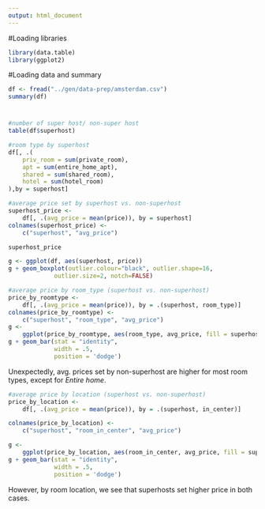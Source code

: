 ```yaml
---
output: html_document
---
```


#Loading libraries

```r
library(data.table)
library(ggplot2)
```

#Loading data and summary

```r
df <- fread("../gen/data-prep/amsterdam.csv")
summary(df)

```

#

```r
#number of super host/ non-super host
table(df$superhost)
```
```r
#room type by superhost
df[, .(
    priv_room = sum(private_room),
    apt = sum(entire_home_apt),
    shared = sum(shared_room),
    hotel = sum(hotel_room)
),by = superhost]
```
```r
#average price set by superhost vs. non-superhost
superhost_price <-
    df[, .(avg_price = mean(price)), by = superhost]
colnames(superhost_price) <-
    c("superhost", "avg_price")

superhost_price
```

```r
g <- ggplot(df, aes(superhost, price))
g + geom_boxplot(outlier.colour="black", outlier.shape=16,
             outlier.size=2, notch=FALSE)

```

```r
#average price by room_type (superhost vs. non-superhost)
price_by_roomtype <-
    df[, .(avg_price = mean(price)), by = .(superhost, room_type)]
colnames(price_by_roomtype) <-
    c("superhost", "room_type", "avg_price")
g <-
    ggplot(price_by_roomtype, aes(room_type, avg_price, fill = superhost))
g + geom_bar(stat = "identity",
             width = .5,
             position = 'dodge')
```

Unexpectedly, avg. prices set by non-superhost are higher for most room types, except for *Entire home*.

```r
#average price by location (superhost vs. non-superhost)
price_by_location <-
    df[, .(avg_price = mean(price)), by = .(superhost, in_center)]

colnames(price_by_location) <-
    c("superhost", "room_in_center", "avg_price")

g <-
    ggplot(price_by_location, aes(room_in_center, avg_price, fill = superhost))
g + geom_bar(stat = "identity",
             width = .5,
             position = 'dodge')
```
However, by room location, we see that superhosts set higher price in both cases.


